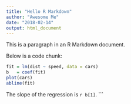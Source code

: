 ```yaml
---
title: "Hello R Markdown"
author: "Awesome Me"
date: "2018-02-14"
output: html_document
---
```

This is a paragraph in an R Markdown document.

Below is a code chunk:

```r
fit = lm(dist ~ speed, data = cars)
b   = coef(fit)
plot(cars)
abline(fit)
```

The slope of the regression is `r b[1]`.
```